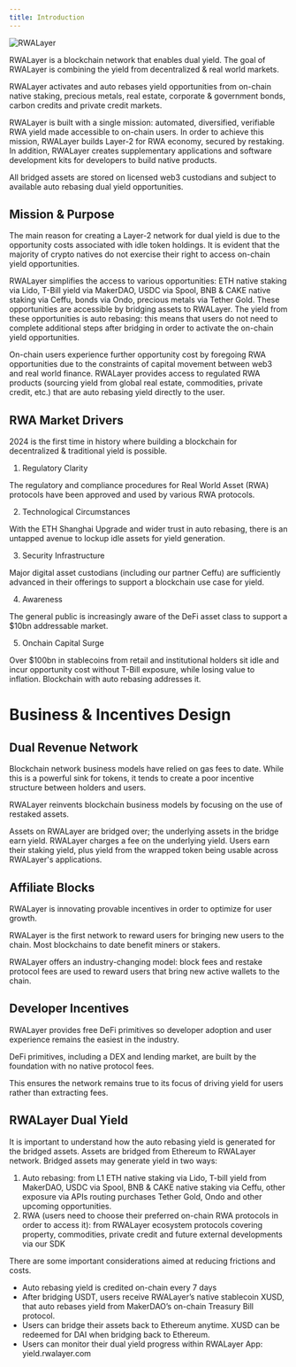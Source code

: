 ```yaml
---
title: Introduction
---
```


![RWALayer](/images/rwalayer.jpg)

RWALayer is a blockchain network that enables dual yield. The goal of RWALayer is combining the yield from decentralized & real world markets. 

RWALayer activates and auto rebases yield opportunities from on-chain native staking, precious metals, real estate, corporate & government bonds, carbon credits and private credit markets. 

RWALayer is built with a single mission: automated, diversified, verifiable RWA yield made accessible to on-chain users. In order to achieve this mission, RWALayer builds Layer-2 for RWA economy, secured by restaking. In addition, RWALayer creates supplementary applications and software development kits for developers to build native products. 

All bridged assets are stored on licensed web3 custodians and subject to available auto rebasing dual yield opportunities.


## Mission & Purpose


The main reason for creating a Layer-2 network for dual yield is due to the opportunity costs associated with idle token holdings. It is evident that the majority of crypto natives do not exercise their right to access on-chain yield opportunities. 

RWALayer simplifies the access to various opportunities: ETH native staking via Lido, T-Bill yield via MakerDAO, USDC via Spool, BNB & CAKE native staking via Ceffu, bonds via Ondo, precious metals via Tether Gold. These opportunities are accessible by bridging assets to RWALayer. The yield from these opportunities is auto rebasing: this means that users do not need to complete additional steps after bridging in order to activate the on-chain yield opportunities.

On-chain users experience further opportunity cost by foregoing RWA opportunities due to the constraints of capital movement between web3 and real world finance. RWALayer provides access to regulated RWA products (sourcing yield from global real estate, commodities, private credit, etc.) that are auto rebasing yield directly to the user.


## RWA Market Drivers

2024 is the first time in history where building a blockchain for decentralized & traditional yield is possible. 

1. Regulatory Clarity

The regulatory and compliance procedures for Real World Asset (RWA) protocols have been approved and used by various RWA protocols.

2. Technological Circumstances

With the ETH Shanghai Upgrade and wider trust in auto rebasing, there is an untapped avenue to lockup idle assets for yield generation.

3. Security Infrastructure

Major digital asset custodians (including our partner Ceffu) are sufficiently advanced in their offerings to support a blockchain use case for yield.

4. Awareness

The general public is increasingly aware of the DeFi asset class  to support a $10bn addressable market.

5. Onchain Capital Surge

Over $100bn in stablecoins from retail and institutional holders sit idle and incur opportunity cost without T-Bill exposure, while losing value to inflation. Blockchain with auto rebasing addresses it.

# Business & Incentives Design 

## Dual Revenue Network

Blockchain network business models have relied on gas fees to date. While this is a powerful sink for tokens, it tends to create a poor incentive structure between holders and users. 

RWALayer reinvents blockchain business models by focusing on the use of restaked assets. 

Assets on RWALayer are bridged over; the underlying assets in the bridge earn yield. RWALayer charges a fee on the underlying yield. Users earn their staking yield, plus yield from the wrapped token being usable across RWALayer's applications.

## Affiliate Blocks

RWALayer is innovating provable incentives in order to optimize for user growth. 

RWALayer is the first network to reward users for bringing new users to the chain. Most blockchains to date benefit miners or stakers.

RWALayer offers an industry-changing model: block fees and restake protocol fees are used to reward users that bring new active wallets to the chain.

## Developer Incentives

RWALayer provides free DeFi primitives so developer adoption and user experience remains the easiest in the industry.

DeFi primitives, including a DEX and lending market, are built by the foundation with no native protocol fees. 

This ensures the network remains true to its focus of driving yield for users rather than extracting fees.

## RWALayer Dual Yield

It is important to understand how the auto rebasing yield is generated for the bridged assets. Assets are bridged from Ethereum to RWALayer network. Bridged assets may generate yield in two ways:

1. Auto rebasing: from L1 ETH native staking via Lido, T-bill yield from MakerDAO,  USDC via Spool, BNB & CAKE native staking via Ceffu, other exposure via APIs routing purchases Tether Gold, Ondo and other upcoming opportunities.
2. RWA (users need to choose their preferred on-chain RWA protocols in order to access it): from RWALayer ecosystem protocols covering property, commodities, private credit and future external developments via our SDK

There are some important considerations aimed at reducing frictions and costs.

- Auto rebasing yield is credited on-chain every 7 days
- After bridging USDT, users receive RWALayer’s native stablecoin XUSD, that auto rebases yield from MakerDAO’s on-chain Treasury Bill protocol. 
- Users can bridge their assets back to Ethereum anytime. XUSD can be redeemed for DAI when bridging back to Ethereum.
- Users can monitor their dual yield progress within RWALayer App: yield.rwalayer.com





